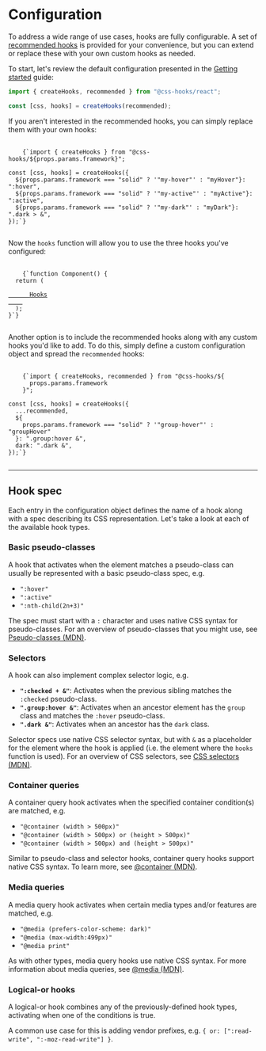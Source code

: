 
# Configuration

To address a wide range of use cases, hooks are fully configurable. A set of
[recommended hooks](./hooks-reference) is provided for your convenience, but you
can extend or replace these with your own custom hooks as needed.

To start, let's review the default configuration presented in the
[Getting started](./getting-started) guide:

```typescript
import { createHooks, recommended } from "@css-hooks/react";

const [css, hooks] = createHooks(recommended);
```

If you aren't interested in the recommended hooks, you can simply replace them
with your own hooks:

<Pre>
  <Code className="language-typescript">
    {`import { createHooks } from "@css-hooks/${props.params.framework}";

const [css, hooks] = createHooks({
  ${props.params.framework === "solid" ? '"my-hover"' : "myHover"}: ":hover",
  ${props.params.framework === "solid" ? '"my-active"' : "myActive"}: ":active",
  ${props.params.framework === "solid" ? '"my-dark"' : "myDark"}: ".dark > &",
});`}
  </Code>
</Pre>

Now the `hooks` function will allow you to use the three hooks you've
configured:

<Pre>
  <Code className="language-typescript">
    {`function Component() {
  return (
    <a
      href="https://css-hooks.com"
      style={hooks({
        color: "blue",
        ${
          props.params.framework === "solid" ? '"my-hover"' : "myHover"
        }: { color: "lightblue" },
        ${
          props.params.framework === "solid" ? '"my-active"' : "myActive"
        }: { color: "red" },
        ${props.params.framework === "solid" ? '"my-dark"' : "myDark"}: {
          color: "lightblue",
          ${
            props.params.framework === "solid" ? '"my-hover"' : "myHover"
          }: { color: "white" },
          ${
            props.params.framework === "solid" ? '"my-active"' : "myActive"
          }: { color: "pink" },
        },
      })}
    >
      Hooks
    </a>
  );
}`}
  </Code>
</Pre>

Another option is to include the recommended hooks along with any custom hooks
you'd like to add. To do this, simply define a custom configuration object and
spread the `recommended` hooks:

<Pre>
  <Code className="language-typescript">
    {`import { createHooks, recommended } from "@css-hooks/${
      props.params.framework
    }";

const [css, hooks] = createHooks({
  ...recommended,
  ${
    props.params.framework === "solid" ? '"group-hover"' : "groupHover"
  }: ".group:hover &",
  dark: ".dark &",
});`}
  </Code>
</Pre>

---

## Hook spec

Each entry in the configuration object defines the name of a hook along with a
spec describing its CSS representation. Let's take a look at each of the
available hook types.

### Basic pseudo-classes

A hook that activates when the element matches a pseudo-class can usually be
represented with a basic pseudo-class spec, e.g.

- `":hover"`
- `":active"`
- `":nth-child(2n+3)"`

The spec must start with a `:` character and uses native CSS syntax for
pseudo-classes. For an overview of pseudo-classes that you might use, see
[Pseudo-classes (MDN)](https://developer.mozilla.org/en-US/docs/Web/CSS/Pseudo-classes).

### Selectors

A hook can also implement complex selector logic, e.g.

- **`":checked + &"`**: Activates when the previous sibling matches the
  `:checked` pseudo-class.
- **`".group:hover &"`**: Activates when an ancestor element has the `group`
  class and matches the `:hover` pseudo-class.
- **`".dark &"`**: Activates when an ancestor has the `dark` class.

Selector specs use native CSS selector syntax, but with `&` as a placeholder for
the element where the hook is applied (i.e. the element where the `hooks`
function is used). For an overview of CSS selectors, see
[CSS selectors (MDN)](https://developer.mozilla.org/en-US/docs/Web/CSS/CSS_selectors).

### Container queries

A container query hook activates when the specified container condition(s) are
matched, e.g.

- `"@container (width > 500px)"`
- `"@container (width > 500px) or (height > 500px)"`
- `"@container (width > 500px) and (height > 500px)"`

Similar to pseudo-class and selector hooks, container query hooks support native
CSS syntax. To learn more, see
[@container (MDN)](https://developer.mozilla.org/en-US/docs/Web/CSS/@container).

### Media queries

A media query hook activates when certain media types and/or features are
matched, e.g.

- `"@media (prefers-color-scheme: dark)"`
- `"@media (max-width:499px)"`
- `"@media print"`

As with other types, media query hooks use native CSS syntax. For more
information about media queries, see
[@media (MDN)](https://developer.mozilla.org/en-US/docs/Web/CSS/@media).

### Logical-or hooks

A logical-or hook combines any of the previously-defined hook types, activating
when one of the conditions is true.

A common use case for this is adding vendor prefixes, e.g.
`{ or: [":read-write", ":-moz-read-write"] }`.
